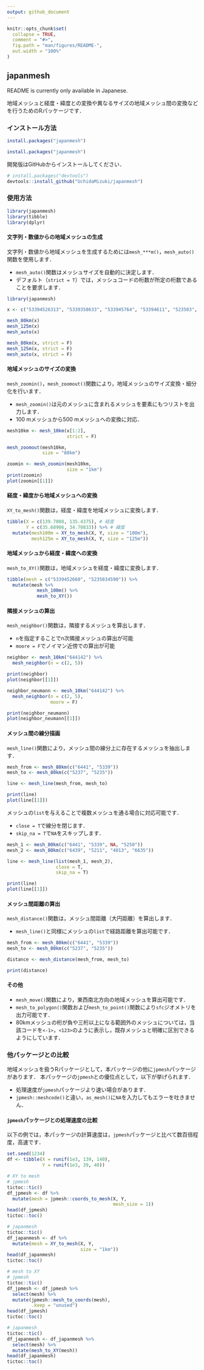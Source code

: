 ```yaml
---
output: github_document
---
```


<!-- README.md is generated from README.Rmd. Please edit that file -->

```r
knitr::opts_chunk$set(
  collapse = TRUE,
  comment = "#>",
  fig.path = "man/figures/README-",
  out.width = "100%"
)
```

## japanmesh

README is currently only available in Japanese.

地域メッシュと経度・緯度との変換や異なるサイズの地域メッシュ間の変換などを行うためのRパッケージです．

### インストール方法

``` r
install.packages("japanmesh")
```

<!-- And the development version from [GitHub](https://github.com/) with: -->

``` r
install.packages("japanmesh")
```

開発版はGitHubからインストールしてください．

``` r
# install.packages("devtools")
devtools::install_github("UchidaMizuki/japanmesh")
```
### 使用方法

```r
library(japanmesh)
library(tibble)
library(dplyr)
```

#### 文字列・数値からの地域メッシュの生成

文字列・数値から地域メッシュを生成するためには`mesh_***m()`，`mesh_auto()`関数を使用します．

- `mesh_auto()`関数はメッシュサイズを自動的に決定します．
- デフォルト（`strict = T`）では，メッシュコードの桁数が所定の桁数であることを要求します．

```r
library(japanmesh)

x <- c("53394526313", "5339358633", "533945764", "53394611", "523503", "5339", NA)

mesh_80km(x)
mesh_125m(x)
mesh_auto(x)

mesh_80km(x, strict = F)
mesh_125m(x, strict = F)
mesh_auto(x, strict = F)
```

#### 地域メッシュのサイズの変換

`mesh_zoomin()`，`mesh_zoomout()`関数により，地域メッシュのサイズ変換・細分化を行います．

- `mesh_zoomin()`は元のメッシュに含まれるメッシュを要素にもつリストを出力します．
- 100 mメッシュから500 mメッシュへの変換に対応．

```r
mesh10km <- mesh_10km(x[1:2],
                      strict = F)

mesh_zoomout(mesh10km, 
             size = "80km")

zoomin <- mesh_zoomin(mesh10km,
                      size = "1km")
print(zoomin)
plot(zoomin[[1]])
```

#### 経度・緯度から地域メッシュへの変換

`XY_to_mesh()`関数は，経度・緯度を地域メッシュに変換します．

```r
tibble(X = c(139.7008, 135.4375), # 経度
       Y = c(35.68906, 34.70833)) %>% # 緯度
  mutate(mesh100m = XY_to_mesh(X, Y, size = "100m"),
         mesh125m = XY_to_mesh(X, Y, size = "125m"))
```

#### 地域メッシュから経度・緯度への変換

`mesh_to_XY()`関数は，地域メッシュを経度・緯度に変換します．

```r
tibble(mesh = c("5339452660", "5235034590")) %>% 
  mutate(mesh %>% 
           mesh_100m() %>% 
           mesh_to_XY())
```

#### 隣接メッシュの算出

`mesh_neighbor()`関数は，隣接するメッシュを算出します．

- `n`を指定することでn次隣接メッシュの算出が可能
- `moore = F`でノイマン近傍での算出が可能

```r
neighbor <- mesh_10km("644142") %>% 
  mesh_neighbor(n = c(2, 5))

print(neighbor)
plot(neighbor[[1]])

neighbor_neumann <- mesh_10km("644142") %>% 
  mesh_neighbor(n = c(2, 5),
                moore = F)

print(neighbor_neumann)
plot(neighbor_neumann[[1]])
```

#### メッシュ間の線分描画

`mesh_line()`関数により，メッシュ間の線分上に存在するメッシュを抽出します．

```r
mesh_from <- mesh_80km(c("6441", "5339"))
mesh_to <- mesh_80km(c("5237", "5235"))

line <- mesh_line(mesh_from, mesh_to)

print(line)
plot(line[[1]])
```

メッシュの`list`を与えることで複数メッシュを通る場合に対応可能です．

- `close = T`で線分を閉じます．
- `skip_na = T`で`NA`をスキップします．

```r
mesh_1 <- mesh_80km(c("6441", "5339", NA, "5250"))
mesh_2 <- mesh_80km(c("6439", "5211", "4013", "6635"))

line <- mesh_line(list(mesh_1, mesh_2), 
                  close = T,
                  skip_na = T)

print(line)
plot(line[[1]])
```

#### メッシュ間距離の算出

`mesh_distance()`関数は，メッシュ間距離（大円距離）を算出します．

- `mesh_line()`と同様にメッシュの`list`で経路距離を算出可能です．

```r
mesh_from <- mesh_80km(c("6441", "5339"))
mesh_to <- mesh_80km(c("5237", "5235"))

distance <- mesh_distance(mesh_from, mesh_to)

print(distance)
```

#### その他
- `mesh_move()`関数により，東西南北方向の地域メッシュを算出可能です．
- `mesh_to_polygon()`関数および`mesh_to_point()`関数により`sfc`ジオメトリを出力可能です．
- 80kmメッシュの桁が負や三桁以上になる範囲外のメッシュについては，当該コードを`<-1>`，`<123>`のように表示し，既存メッシュと明確に区別できるようにしています．

### 他パッケージとの比較

地域メッシュを扱うRパッケージとして，本パッケージの他に`jpmesh`パッケージがあります．
本パッケージの`jpmesh`との優位点として，以下が挙げられます．

- 処理速度が`jpmesh`パッケージより速い場合があります．
- `jpmesh::meshcode()`と違い，`as_mesh()`に`NA`を入力してもエラーを吐きません．

#### `jpmesh`パッケージとの処理速度の比較

以下の例では，本パッケージの計算速度は，`jpmesh`パッケージと比べて数百倍程度，高速です．

```r
set.seed(1234)
df <- tibble(X = runif(1e3, 139, 140),
             Y = runif(1e3, 39, 40))

# XY to mesh
# jpmesh
tictoc::tic()
df_jpmesh <- df %>% 
  mutate(mesh = jpmesh::coords_to_mesh(X, Y,
                                       mesh_size = 1))
head(df_jpmesh)
tictoc::toc()

# japanmesh
tictoc::tic()
df_japanmesh <- df %>% 
  mutate(mesh = XY_to_mesh(X, Y, 
                           size = "1km"))
head(df_japanmesh)
tictoc::toc()

# mesh to XY
# jpmesh
tictoc::tic()
df_jpmesh <- df_jpmesh %>% 
  select(mesh) %>% 
  mutate(jpmesh::mesh_to_coords(mesh),
         .keep = "unused")
head(df_jpmesh)
tictoc::toc()

# japanmesh
tictoc::tic()
df_japanmesh <- df_japanmesh %>% 
  select(mesh) %>% 
  mutate(mesh_to_XY(mesh))
head(df_japanmesh)
tictoc::toc()
```
